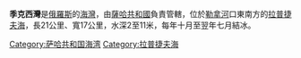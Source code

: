 {{Unreferenced|time=2012-10-12T19:26:17+00:00 }}
{{coord|71|39|27|N|129|8|52|E|display=title|type:waterbody_region:RU}}
'''季克西灣'''是[[俄羅斯|俄羅斯]]的[[海灣|海灣]]，由[[薩哈共和國|薩哈共和國]]負責管轄，位於[[勒拿河|勒拿河]]口東南方的[[拉普捷夫海|拉普捷夫海]]，長21公里、寬17公里，水深2至11米，每年十月至翌年七月結冰。
{{Russia-geo-stub}}
[[Category:萨哈共和国海湾|Category:萨哈共和国海湾]]
[[Category:拉普捷夫海|Category:拉普捷夫海]]